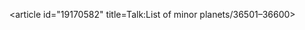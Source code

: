 <article id="19170582" title=Talk:List of minor planets/36501–36600>
	<talkpage id="19170582" title="Talk:List of minor planets/36501–36600">
{{WikiProject Solar System|class=list|importance=low}}
{{WikiProject Astronomy|class=list|importance=low}}
	</talkpage>
</article>